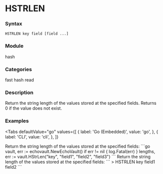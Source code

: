 
# HSTRLEN

### Syntax
```
HSTRLEN key field [field ...]
```

### Module
<span className="acl-category">hash</span>

### Categories 
<span className="acl-category">fast</span>
<span className="acl-category">hash</span>
<span className="acl-category">read</span>

### Description 
Return the string length of the values stored at the specified fields.
Returns 0 if the value does not exist.  

### Examples

<Tabs
  defaultValue="go"
  values={[
    { label: 'Go (Embedded)', value: 'go', },
    { label: 'CLI', value: 'cli', },
  ]}
>
  <TabItem value="go">
    Return the string length of the values stored at the specified fields:
    ```go
    vault, err := echovault.NewEchoVault()
    if err != nil {
      log.Fatal(err)
    }
    lengths, err := vault.HStrLen("key", "field1", "field2", "field3")
    ```
  </TabItem>
  <TabItem value="cli">
    Return the string length of the values stored at the specified fields:
    ```
    > HSTRLEN key field1 field2
    ```
  </TabItem>
</Tabs>
